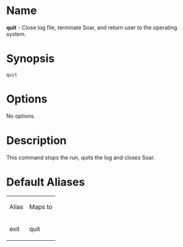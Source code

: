 = Name =
'''quit''' - Close log file, terminate Soar, and return user to the operating system.

= Synopsis =
 quit
= Options =
No options.
= Description =
This command stops the run, quits the log and closes Soar.

= Default Aliases =
{| border="1" cellpadding="2"
| Alias || Maps to
|-
| exit || quit
|}

